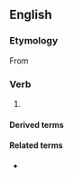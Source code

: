 ==English==

===Etymology===
From {{prefix|en|dis|colour}}

===Verb===
{{en-verb}}

# {{lb|en|British spelling|Canadian spelling|transitive|intransitive}} {{alternative spelling of|en|discolor}}

====Derived terms====
{{der3|en|discolouration|discolourer|discolourment}}

====Related terms====
* {{l|en|discolourization}}